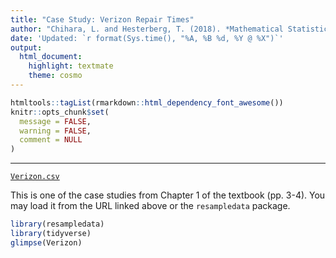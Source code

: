 ```yaml
---
title: "Case Study: Verizon Repair Times"
author: "Chihara, L. and Hesterberg, T. (2018). *Mathematical Statistics with Resampling and R, 2nd Ed.*"
date: 'Updated: `r format(Sys.time(), "%A, %B %d, %Y @ %X")`'
output: 
  html_document: 
    highlight: textmate
    theme: cosmo
---
```


```r
htmltools::tagList(rmarkdown::html_dependency_font_awesome())
knitr::opts_chunk$set(
  message = FALSE,
  warning = FALSE,
  comment = NULL
)
```
<hr>

<i class="fas fa-database"></i> [`Verizon.csv`](https://raw.githubusercontent.com/STAT-JET-ASU/Datasets/master/Chihara/Verizon.csv)

This is one of the case studies from Chapter 1 of the textbook (pp. 3-4). You may load it from the URL linked above or the `resampledata` package.

```r
library(resampledata)
library(tidyverse)
glimpse(Verizon)
```

